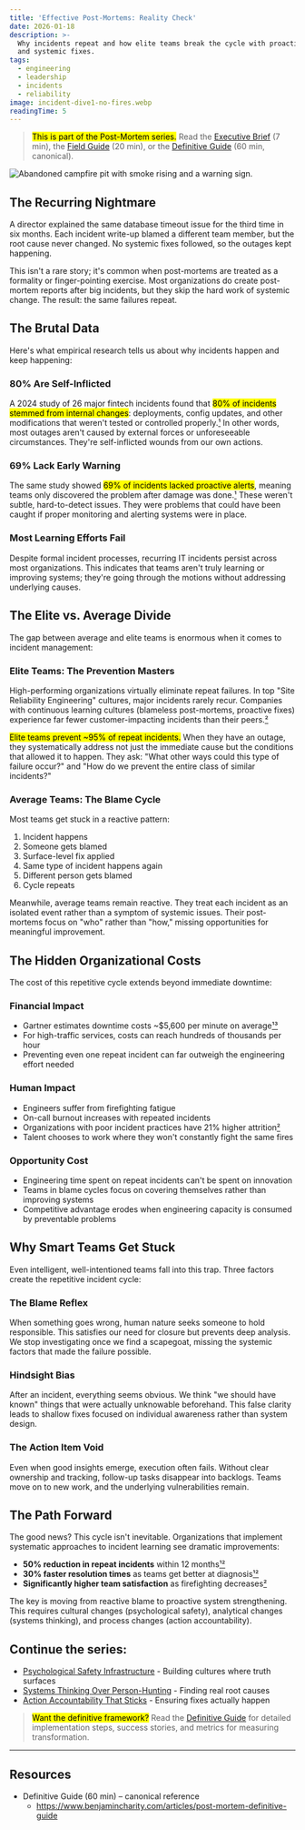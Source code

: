 ```yaml
---
title: 'Effective Post-Mortems: Reality Check'
date: 2026-01-18
description: >-
  Why incidents repeat and how elite teams break the cycle with proactive alerts
  and systemic fixes.
tags:
  - engineering
  - leadership
  - incidents
  - reliability
image: incident-dive1-no-fires.webp
readingTime: 5
---
```




> <mark>This is part of the Post-Mortem series.</mark> Read the [Executive Brief](/articles/post-mortem-executive-brief) (7 min), the [Field Guide](/articles/post-mortem-field-guide) (20 min), or the [Definitive Guide](/articles/post-mortem-definitive-guide) (60 min, canonical).

![Abandoned campfire pit with smoke rising and a warning sign.](incident-dive1-no-fires.webp)

## The Recurring Nightmare

A director explained the same database timeout issue for the third time in six months. Each incident write-up blamed a different team member, but the root cause never changed. No systemic fixes followed, so the outages kept happening.

This isn't a rare story; it's common when post-mortems are treated as a formality or finger-pointing exercise. Most organizations do create post-mortem reports after big incidents, but they skip the hard work of systemic change. The result: the same failures repeat.

## The Brutal Data

Here's what empirical research tells us about why incidents happen and keep happening:

### 80% Are Self-Inflicted

A 2024 study of 26 major fintech incidents found that <mark>80% of incidents stemmed from internal changes</mark>: deployments, config updates, and other modifications that weren't tested or controlled properly.[¹](/articles/post-mortem-definitive-guide#user-content-fn-1) In other words, most outages aren't caused by external forces or unforeseeable circumstances. They're self-inflicted wounds from our own actions.

### 69% Lack Early Warning

The same study showed <mark>69% of incidents lacked proactive alerts</mark>, meaning teams only discovered the problem after damage was done.[¹](/articles/post-mortem-definitive-guide#user-content-fn-1) These weren't subtle, hard-to-detect issues. They were problems that could have been caught if proper monitoring and alerting systems were in place.

### Most Learning Efforts Fail

Despite formal incident processes, recurring IT incidents persist across most organizations. This indicates that teams aren't truly learning or improving systems; they're going through the motions without addressing underlying causes.

## The Elite vs. Average Divide

The gap between average and elite teams is enormous when it comes to incident management:

### Elite Teams: The Prevention Masters

High-performing organizations virtually eliminate repeat failures. In top "Site Reliability Engineering" cultures, major incidents rarely recur. Companies with continuous learning cultures (blameless post-mortems, proactive fixes) experience far fewer customer-impacting incidents than their peers.[²](/articles/post-mortem-definitive-guide#user-content-fn-2)

<mark>Elite teams prevent ~95% of repeat incidents.</mark> When they have an outage, they systematically address not just the immediate cause but the conditions that allowed it to happen. They ask: "What other ways could this type of failure occur?" and "How do we prevent the entire class of similar incidents?"

### Average Teams: The Blame Cycle

Most teams get stuck in a reactive pattern:
1. Incident happens
2. Someone gets blamed
3. Surface-level fix applied
4. Same type of incident happens again
5. Different person gets blamed
6. Cycle repeats

Meanwhile, average teams remain reactive. They treat each incident as an isolated event rather than a symptom of systemic issues. Their post-mortems focus on "who" rather than "how," missing opportunities for meaningful improvement.

## The Hidden Organizational Costs

The cost of this repetitive cycle extends beyond immediate downtime:

### Financial Impact
- Gartner estimates downtime costs ~$5,600 per minute on average[¹³](/articles/post-mortem-definitive-guide#user-content-fn-13)
- For high-traffic services, costs can reach hundreds of thousands per hour
- Preventing even one repeat incident can far outweigh the engineering effort needed

### Human Impact
- Engineers suffer from firefighting fatigue
- On-call burnout increases with repeated incidents
- Organizations with poor incident practices have 21% higher attrition[²](/articles/post-mortem-definitive-guide#user-content-fn-2)
- Talent chooses to work where they won't constantly fight the same fires

### Opportunity Cost
- Engineering time spent on repeat incidents can't be spent on innovation
- Teams in blame cycles focus on covering themselves rather than improving systems
- Competitive advantage erodes when engineering capacity is consumed by preventable problems

## Why Smart Teams Get Stuck

Even intelligent, well-intentioned teams fall into this trap. Three factors create the repetitive incident cycle:

### The Blame Reflex

When something goes wrong, human nature seeks someone to hold responsible. This satisfies our need for closure but prevents deep analysis. We stop investigating once we find a scapegoat, missing the systemic factors that made the failure possible.

### Hindsight Bias

After an incident, everything seems obvious. We think "we should have known" things that were actually unknowable beforehand. This false clarity leads to shallow fixes focused on individual awareness rather than system design.

### The Action Item Void

Even when good insights emerge, execution often fails. Without clear ownership and tracking, follow-up tasks disappear into backlogs. Teams move on to new work, and the underlying vulnerabilities remain.

## The Path Forward

The good news? This cycle isn't inevitable. Organizations that implement systematic approaches to incident learning see dramatic improvements:

- **50% reduction in repeat incidents** within 12 months[¹²](/articles/post-mortem-definitive-guide#user-content-fn-12)
- **30% faster resolution times** as teams get better at diagnosis[¹²](/articles/post-mortem-definitive-guide#user-content-fn-12)
- **Significantly higher team satisfaction** as firefighting decreases[²](/articles/post-mortem-definitive-guide#user-content-fn-2)

The key is moving from reactive blame to proactive system strengthening. This requires cultural changes (psychological safety), analytical changes (systems thinking), and process changes (action accountability).

## Continue the series:

- [Psychological Safety Infrastructure](/articles/post-mortem-psychological-safety) - Building cultures where truth surfaces
- [Systems Thinking Over Person-Hunting](/articles/post-mortem-systems-thinking) - Finding real root causes
- [Action Accountability That Sticks](/articles/post-mortem-action-accountability) - Ensuring fixes actually happen

> <mark>Want the definitive framework?</mark> Read the [Definitive Guide](/articles/post-mortem-definitive-guide) for detailed implementation steps, success stories, and metrics for measuring transformation.

---

## Resources

- Definitive Guide (60 min) – canonical reference
  - https://www.benjamincharity.com/articles/post-mortem-definitive-guide

